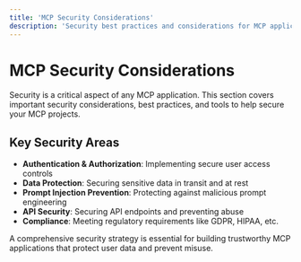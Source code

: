 ```yaml
---
title: 'MCP Security Considerations'
description: 'Security best practices and considerations for MCP applications'
---
```


# MCP Security Considerations

Security is a critical aspect of any MCP application. This section covers important security considerations, best practices, and tools to help secure your MCP projects.

## Key Security Areas

- **Authentication & Authorization**: Implementing secure user access controls
- **Data Protection**: Securing sensitive data in transit and at rest
- **Prompt Injection Prevention**: Protecting against malicious prompt engineering
- **API Security**: Securing API endpoints and preventing abuse
- **Compliance**: Meeting regulatory requirements like GDPR, HIPAA, etc.

A comprehensive security strategy is essential for building trustworthy MCP applications that protect user data and prevent misuse. 